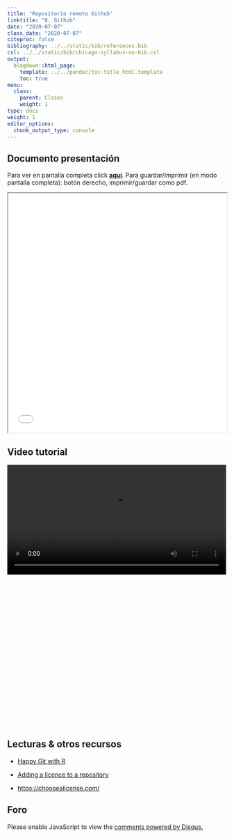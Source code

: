 ```yaml
---
title: "Repositorio remoto Github"
linktitle: "8. Github"
date: "2020-07-07"
class_date: "2020-07-07"
citeproc: false
bibliography: ../../static/bib/references.bib
csl: ../../static/bib/chicago-syllabus-no-bib.csl
output:
  blogdown::html_page:
    template: ../../pandoc/toc-title_html.template
    toc: true
menu:
  class:
    parent: Clases
    weight: 1
type: docs
weight: 1
editor_options:
  chunk_output_type: console
---
```


## Documento presentación

<span class="sidenote">Para ver en pantalla completa click [**aquí**](/slides/08-github/08_github.html). Para guardar/imprimir (en modo pantalla completa): botón derecho, imprimir/guardar como pdf. </span>

<iframe src=/slides/08-github/08_github.html height="550" width=100% allowfullscreen="true">
</iframe>


## Video tutorial

<div style="width: 100%; height: 600px; overflow: hidden;">
<video  style="width: 100%;" controls>
<source src="https://www.dropbox.com/s/d414z9mv3vjluj9/sesion8b.mp4?raw=1" type="video/mp4">
</video>
</div>

## Lecturas & otros recursos

- [Happy Git with R](https://happygitwithr.com/)

- [Adding a licence to a repository](https://docs.github.com/en/github/building-a-strong-community/adding-a-license-to-a-repository)

- [https://choosealicense.com/](https://choosealicense.com/)

## Foro

<div id="disqus_thread"></div>
<script>
(function() { // DON'T EDIT BELOW THIS LINE
var d = document, s = d.createElement('script');
s.src = 'https://cienciasocialabierta-netlify-app.disqus.com/embed.js';
s.setAttribute('data-timestamp', +new Date());
(d.head || d.body).appendChild(s);
})();
</script>
<noscript>Please enable JavaScript to view the <a href="https://disqus.com/?ref_noscript">comments powered by Disqus.</a></noscript>
